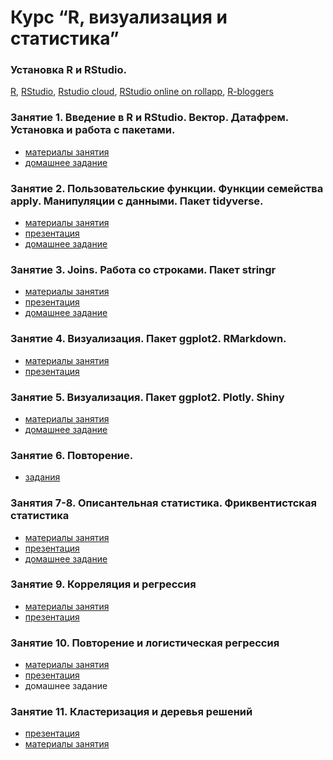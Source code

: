# Курс "R, визуализация и статистика"

### Установка R и RStudio.
[R](https://www.r-project.org/), [RStudio](https://www.rstudio.com/products/rstudio/download/#download), [Rstudio cloud](https://rstudio.cloud), [RStudio online on rollapp](https://www.rollapp.com/app/rstudio), [R-bloggers](https://www.r-bloggers.com/)

### Занятие 1. Введение в R и RStudio. Вектор. Датафрем. Установка и работа с пакетами.

* [материалы занятия](https://agricolamz.github.io/2018_FE_R_statistics/Lab_1.html)
* [домашнее задание](https://docs.google.com/forms/d/e/1FAIpQLScLWNxqwls7ZDxB7S4OyhOWM3U86g-PSwxYfNpSWHqme5KiQQ/viewform?c=0&w=1)

### Занятие 2. Пользовательские функции. Функции семейства apply. Манипуляции с данными. Пакет tidyverse.

* [материалы занятия]()
* [презентация]()
* [домашнее задание](https://docs.google.com/forms/d/e/1FAIpQLSd4R-RgfVA8RJm0DqMZZhuH-T3uuHpiqb0H-F8yyyKB7zJihg/viewform?c=0&w=1)

### Занятие 3. Joins. Работа со строками. Пакет stringr

* [материалы занятия]()
* [презентация]()
* [домашнее задание]()

### Занятие 4. Визуализация. Пакет ggplot2. RMarkdown.

* [материалы занятия]()
* [презентация]()

### Занятие 5. Визуализация. Пакет ggplot2. Plotly. Shiny

* [материалы занятия]()
* [домашнее задание]()

### Занятие 6. Повторение.

* [задания]()

### Занятия 7-8. Описантельная статистика. Фриквентистская статистика

* [материалы занятия]()
* [презентация]()
* [домашнее задание]()

### Занятие 9. Корреляция и регрессия

* [материалы занятия]()
* [презентация]()

### Занятие 10. Повторение и логистическая регрессия

* [материалы занятия]()
* [презентация]()
* домашнее задание

### Занятие 11. Кластеризация и деревья решений

* [презентация]()
* [материалы занятия]()